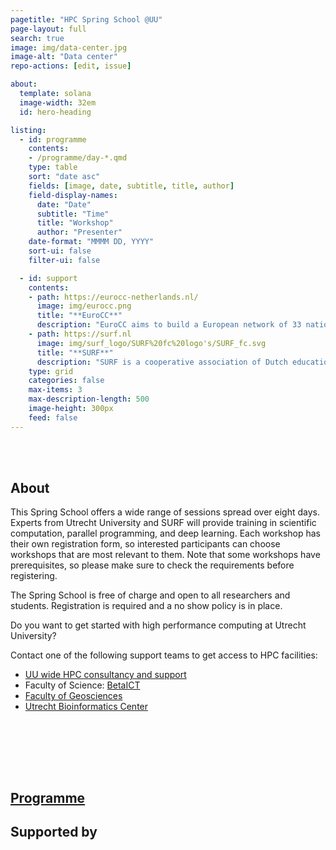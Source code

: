 ```yaml
---
pagetitle: "HPC Spring School @UU"
page-layout: full
search: true
image: img/data-center.jpg
image-alt: "Data center"
repo-actions: [edit, issue]

about:
  template: solana
  image-width: 32em
  id: hero-heading

listing:
  - id: programme
    contents: 
    - /programme/day-*.qmd
    type: table
    sort: "date asc"
    fields: [image, date, subtitle, title, author]
    field-display-names:
      date: "Date"
      subtitle: "Time"
      title: "Workshop"
      author: "Presenter"
    date-format: "MMMM DD, YYYY"
    sort-ui: false
    filter-ui: false

  - id: support
    contents:
    - path: https://eurocc-netherlands.nl/
      image: img/eurocc.png
      title: "**EuroCC**"
      description: "EuroCC aims to build a European network of 33 national HPC competence centres to bridge the existing HPC skills gaps while promoting cooperation across Europe. The establishment of a European network of 33 national HPC competence centres (NCCs) is coordinated by the EuroCC project. This falls under The European High Performance Computing Joint Undertaking (EuroHPC JU) from the European Union. "
    - path: https://surf.nl
      image: img/surf_logo/SURF%20fc%20logo's/SURF_fc.svg
      title: "**SURF**"
      description: "SURF is a cooperative association of Dutch educational and research institutions in which the members combine their strengths. Within SURF, we work together to acquire or develop the best possible digital services, and to encourage knowledge sharing through continuous innovation. The members are the owners of SURF."
    type: grid
    categories: false
    max-items: 3
    max-description-length: 500
    image-height: 300px
    feed: false
---
```


<br><br>

::: {#hero-heading}
## About

This Spring School offers a wide range of sessions spread over eight days. Experts from Utrecht University and SURF will provide training in scientific computation, parallel programming, and deep learning. Each workshop has their own registration form, so interested participants can choose workshops that are most relevant to them. Note that some workshops have prerequisites, so please make sure to check the requirements before registering.

The Spring School is free of charge and open to all researchers and students. Registration is required and a no show policy is in place. 

Do you want to get started with high performance computing at Utrecht University? 

Contact one of the following support teams to get access to HPC facilities:

- [UU wide HPC consultancy and support](https://www.uu.nl/en/research/research-data-management/tools/software-and-computing/high-performance-and-cloud-computing)
- Faculty of Science: [BetaICT](https://ict.science.uu.nl/index.php?title=High_Performance_Computing)
- [Faculty of Geosciences](https://geo-data-support.sites.uu.nl/data-management/computing-resources-geosciences/)
- [Utrecht Bioinformatics Center](https://ubc.uu.nl/high-performance-computing/)

:::

<br><br>

<br><br>

## [Programme](programme/index.qmd)

::: {#programme}
:::

## Supported by
:::{#support}
:::



